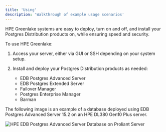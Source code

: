 ```yaml
---
title: 'Using'
description: 'Walkthrough of example usage scenarios'
---
```


HPE Greenlake systems are easy to deploy, turn on and off, and install your Postgres Distribution products on, while ensuring speed and security.

To use HPE Greenlake:

1. Access your server, either via GUI or SSH depending on your system setup.

1. Install and deploy your Postgres Distribution products as needed:

    - EDB Postgres Advanced Server
    - EDB Postgres Extended Server
    - Failover Manager
    - Postgres Enterprise Manager
    - Barman

The following image is an example of a database deployed using EDB Postgres Advanced Server 15.2 on an HPE DL380 Gen10 Plus server.
 
![HPE EDB Postgres Advanced Server Database on Proliant Server](Images/HPEDatabaseDisplay.png)
